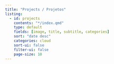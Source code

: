 ```yaml
---
title: "Projects / Projetos"
listing:
  - id: projects
    contents: "*/index.qmd"
    type: default
    fields: [image, title, subtitle, categories]
    sort: "date desc"
    categories: cloud
    sort-ui: false
    filter-ui: false
    page-size: 10  
---
```


::: {#projects}
:::
